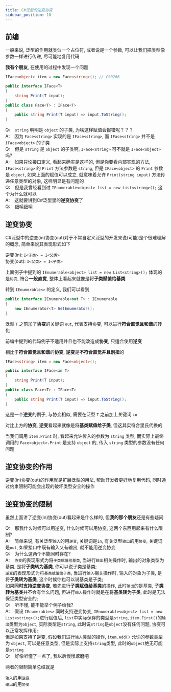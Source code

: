 ```yaml
---
title: C#泛型的逆变协变
sidebar_position: 10
---
```


## 前编

一般来说, 泛型的作用就类似一个占位符, 或者说是一个参数, 可以让我们把类型像参数一样进行传递, 尽可能地复用代码

**我有个朋友**, 在使用的过程中发现一个问题

```csharp
IFace<object> item = new Face<string>(); // CS0266

public interface IFace<T>
{
    string Print(T input);
}
public class Face<T> : IFace<T>
{
    public string Print(T input) => input.ToString();
}
```
Q: &ensp; `string` 明明是 `object` 的子类, 为啥这样赋值会报错呢？？？  
A: &ensp; 因为 `Face<string>` 实现的是 `IFace<string>`, 而 `IFace<string>` 并不是 `IFace<object>` 的子类      
Q: &ensp; 但是 `string` 是 `object` 的子类啊, `IFace<string>` 可不就是 `IFace<object>` 吗?     
A: &ensp; 如果只论接口定义, 看起来确实是这样的, 但是你要看内部实现的方法, `IFace<string>` 的 `Print` 方法参数是 `string`, 但是 `IFace<object>` 的 `Print` 参数是 `object`, 如果上面的赋值可以成立, 就意味着允许 `Print(string input)` 方法传递任意类型的对象, 这样明显是有问题的    
Q: &ensp; 但是我曾经看到过 `IEnumerable<object> list = new List<string>();` 这个为什么就可以    
A: &ensp; 这就要讲到C#泛型里的**逆变协变**了    
Q: &ensp; 细嗦细嗦

## 逆变协变

C#泛型中的逆变(in)协变(out)对于不常自定义泛型的开发来说(可能)是个很难理解的概念, 简单来说其表现形式如下

逆变(in): `I<子类> = I<父类>`   
协变(out): `I<父类> = I<子类>`

上面例子中提到的 `IEnumerable<object> list = new List<string>();` 体现的是`协变`, 符合**一般直觉**, 整体上看起来就像是将**子类赋值给基类**

转到 `IEnumerable<>` 的定义, 我们可以看到

```csharp
public interface IEnumerable<out T> : IEnumerable
{
    new IEnumerator<T> GetEnumerator();
}
```

泛型 `T` 之前加了**协变**的关键词 `out`, 代表支持协变, 可以进行**符合直觉且和谐**的转化

前编中提到的代码例子不适用并且也不能改造成**协变**, 只适合使用**逆变**

相比于**符合直觉且和谐**的**协变**, **逆变**是**不符合直觉并且别扭**的

```csharp
IFace<string> item = new Face<object>();

public interface IFace<in T>
{
    string Print(T input);
}
public class Face<T> : IFace<T>
{
    public string Print(T input) => input.ToString();
}
```

这是一个**逆变**的例子, 与协变相似, 需要在泛型 `T` 之前加上关键词 `in`

对比上方的**协变**, **逆变**看起来就像是将**基类赋值给子类**, 但这其实符合里氏代换的

当我们调用 `item.Print` 时, 看起来允许传入的参数为 `string` 类型, 而实际上最终调用的 `Face<object>.Print` 是支持 `object` 的, 传入 `string` 类型的参数没有任何问题

## 逆变协变的作用

逆变(in)协变(out)的作用就是扩展泛型的用法, 帮助开发者更好地复用代码, 同时通过约束限制可能会出现的破坏类型安全的操作

## 逆变协变的限制

虽然上面讲了逆变(in)协变(out)看起来是什么样的, 但**我的那个朋友**还是有些疑问

Q: &ensp; 那我什么时候可以用逆变, 什么时候可以用协变, 这两个东西用起来有什么限制?   
A: &ensp; 简单来说, 有关泛型`输入`的用`逆变`, 关键词是`in`, 有关泛型`输出`的用`协变`, 关键词是`out`, 如果接口中既有输入又有输出, 就不能用逆变协变   
Q: &ensp; 为什么这两个不能同时存在?     
A: &ensp; `协变`的表现形式为将`子类赋值给基类`, 当进行`输出`相关操作时, 输出的对象类型为基类, 是将**子类转为基类**, 你可以说子类是基类;     
`逆变`的表现形式为将`基类赋值给子类`, 当进行`输入`相关操作时, 输入的对象为子类, 是将**子类转为基类**, 这个时候你也可以说基类是子类;     
如果**同时支持逆变协变**, 若先进行**子类赋值给基类**的操作, 此时`输出`的是基类, **子类转为基类**并不会有什么问题, 但进行`输入`操作时就是在将**基类转为子类**, 此时是无法保证类型安全的;     
Q: &ensp; 听不懂, 能不能举个例子给我?       
A: &ensp; 假设 `IEnumerable<>` 同时支持逆变协变, `IEnumerable<object> list = new List<string>();`进行赋值后, `list`中实际保存的类型是`string`, `item.First()`的`输出`类型为`object`, 实际类型是`string`, 此时说`string`是`object`没有任何问题, 协变可以正常发挥作用;        
但是如果支持了逆变, 假设我们进行`输入`类型的操作, `item.Add()` 允许的参数类型为 `object`, 可以是任意类型, 但是实际上支持`string`类型, 此时的`object`绝无可能是`string`     
Q: &ensp; 好像听懂了一点了, 我以后慢慢琢磨吧

两者的限制简单总结就是

`输入`的用`逆变`        
`输出`的用`协变`




